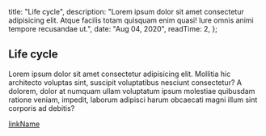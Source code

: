 
  title: "Life cycle",
  description:
    "Lorem ipsum dolor sit amet consectetur adipisicing elit. Atque facilis totam quisquam enim quasi! Iure omnis animi tempore recusandae ut.",
  date: "Aug 04, 2020",
  readTime: 2,
};


## Life cycle

Lorem ipsum dolor sit amet consectetur adipisicing elit. Mollitia hic architecto voluptas sint, suscipit voluptatibus nesciunt consectetur? A dolorem, dolor at numquam ullam voluptatum ipsum molestiae quibusdam ratione veniam, impedit, laborum adipisci harum obcaecati magni illum sint corporis ad debitis?

[linkName](https://selfpaths.com)
